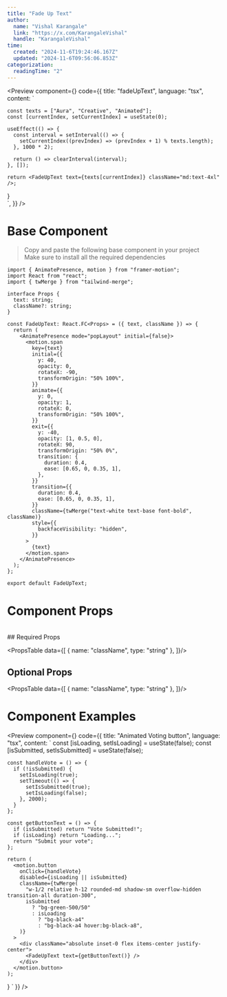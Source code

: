 ```yaml
---
title: "Fade Up Text"
author: 
  name: "Vishal Karangale"
  link: "https://x.com/KarangaleVishal"
  handle: "KarangaleVishal"
time:
  created: "2024-11-6T19:24:46.167Z"
  updated: "2024-11-6T09:56:06.853Z"
categorization:
  readingTime: "2"
---
```


<Preview 
  component={<FadeUpTextPreview />}
  code={{
  title: "fadeUpText",
  language: "tsx",
  content: `

    const texts = ["Aura", "Creative", "Animated"];
    const [currentIndex, setCurrentIndex] = useState(0);

    useEffect(() => {
      const interval = setInterval(() => {
        setCurrentIndex((prevIndex) => (prevIndex + 1) % texts.length);
      }, 1000 * 2);

      return () => clearInterval(interval);
    }, []);
    
    return <FadeUpText text={texts[currentIndex]} className="md:text-4xl" />;
  }  
  `,
}}
/>

# Base Component

> Copy and paste the following base component in your project\
> Make sure to install all the required dependencies

```tsx title="basic.tsx" showLineNumbers=true
import { AnimatePresence, motion } from "framer-motion";
import React from "react";
import { twMerge } from "tailwind-merge";

interface Props {
  text: string;
  className?: string;
}

const FadeUpText: React.FC<Props> = ({ text, className }) => {
  return (
    <AnimatePresence mode="popLayout" initial={false}>
      <motion.span
        key={text} 
        initial={{
          y: 40,
          opacity: 0,
          rotateX: -90,
          transformOrigin: "50% 100%",
        }}
        animate={{
          y: 0,
          opacity: 1,
          rotateX: 0,
          transformOrigin: "50% 100%",
        }}
        exit={{
          y: -40,
          opacity: [1, 0.5, 0],
          rotateX: 90,
          transformOrigin: "50% 0%",
          transition: {
            duration: 0.4,
            ease: [0.65, 0, 0.35, 1],
          },
        }}
        transition={{
          duration: 0.4,
          ease: [0.65, 0, 0.35, 1],
        }}
        className={twMerge("text-white text-base font-bold", className)}
        style={{
          backfaceVisibility: "hidden",
        }}
      >
        {text}
      </motion.span>
    </AnimatePresence>
  );
};

export default FadeUpText;
```

# Component Props
<br />
## Required Props

<PropsTable data={[
  {
    name: "className",
    type: "string"
  },
]}/>

## Optional Props

<PropsTable data={[
  {
    name: "className",
    type: "string"
  },
]}/>

# Component Examples

<Preview 
  component={<VoteButtonExample />}
  code={{
  title: "Animated Voting button",
  language: "tsx",
  content: `
    const [isLoading, setIsLoading] = useState<boolean>(false);
    const [isSubmitted, setIsSubmitted] = useState<boolean>(false);

    const handleVote = () => {
      if (!isSubmitted) {
        setIsLoading(true);
        setTimeout(() => {
          setIsSubmitted(true);
          setIsLoading(false);
        }, 2000);
      }
    };

    const getButtonText = () => {
      if (isSubmitted) return "Vote Submitted!";
      if (isLoading) return "Loading...";
      return "Submit your vote";
    };

    return (
      <motion.button
        onClick={handleVote}
        disabled={isLoading || isSubmitted}
        className={twMerge(
          "w-1/2 relative h-12 rounded-md shadow-sm overflow-hidden transition-all duration-300",
          isSubmitted
            ? "bg-green-500/50"
            : isLoading
              ? "bg-black-a4"
              : "bg-black-a4 hover:bg-black-a8",
        )}
      >
        <div className="absolute inset-0 flex items-center justify-center">
          <FadeUpText text={getButtonText()} />
        </div>
      </motion.button>
    );
  }
`
}}
/>